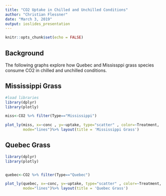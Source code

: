 ```yaml
---
title: "CO2 Uptake in Chilled and Unchilled Conditions"
author: "Christian Flessner"
date: "March 3, 2019"
output: ioslides_presentation
---
```


```r
knitr::opts_chunk$set(echo = FALSE)
```

## Background

The following graphs explore how Quebec and Mississppi grass species consume CO2 in chilled and unchilled conditions.

## Mississippi Grass

```r
#load libraries
library(dplyr)
library(plotly)

miss<-CO2 %>% filter(Type=="Mississippi")

plot_ly(miss, x=~conc , y=~uptake, type="scatter" , color=~Treatment, 
        mode="lines")%>% layout(title = 'Mississippi Grass')
```

## Quebec Grass

```r
library(dplyr)
library(plotly)


quebec<-CO2 %>% filter(Type=="Quebec")

plot_ly(quebec, x=~conc, y=~uptake, type="scatter" , color=~Treatment, 
        mode="lines")%>% layout(title = 'Quebec Grass')
```

